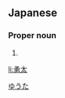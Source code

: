 ==Japanese==
{{ja-kanjitab|勇|太}}

===Proper noun===
{{ja-pos|proper|ゆうた}}

# {{given name|male|lang=ja}}

[[Category:Japanese male given names|ゆうた]]

[[li:勇太]]